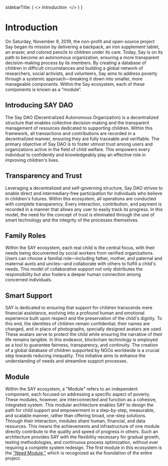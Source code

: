
  sidebarTitle: (
    <>
      <i>Introduction</i>&nbsp;
    </>
  )
}

<div style={{direction: 'ltr', textAlign: 'justify'}}>

# Introduction
On Saturday, November 9, 2019, the non-profit and open-source project Say began its mission by delivering a backpack, an iron supplement tablet, an eraser, and colored pencils to children under its care. Today, Say is on its path to become an autonomous organization, ensuring a more transparent decision-making process by its members. By creating a database of children in difficult circumstances and building a global network of researchers, social activists, and volunteers, Say aims to address poverty through a systemic approach—breaking it down into smaller, more manageable components. Within the Say ecosystem, each of these components is known as a “module”.

## Introducing SAY DAO
The Say DAO (Decentralized Autonomous Organization) is a decentralized structure that enables collective decision-making and the transparent management of resources dedicated to supporting children. Within this framework, all transactions and contributions are recorded in a decentralized manner, ensuring they are fully traceable and verifiable.
The primary objective of Say DAO is to foster utmost trust among users and organizations active in the field of child welfare. This empowers every individual to confidently and knowledgeably play an effective role in improving children's lives.

## Transparency and Trust
Leveraging a decentralized and self-governing structure, Say DAO strives to enable direct and intermediary-free participation for individuals who believe in children's futures. Within this ecosystem, all operations are conducted with complete transparency. Every interaction, contribution, and payment is recorded in a manner that allows any user to easily track its progress.
In this model, the need for the concept of trust is eliminated through the use of smart technology and the integrity of the processes themselves.


## Family Roles
Within the SAY ecosystem, each real child is the central focus, with their needs being documented by social workers from verified organizations. Users can choose a familial role—including father, mother, and paternal and maternal aunts and uncles—and collaborate with others to fulfill a child's needs.
This model of collaborative support not only distributes the responsibility but also fosters a deeper human connection among concerned individuals.


## Smart Support
SAY is dedicated to ensuring that support for children transcends mere financial assistance, evolving into a profound human and emotional experience built upon respect and the preservation of the child's dignity.
To this end, the identities of children remain confidential; their names are changed, and in place of photographs, specially designed avatars are used. These avatars serve to protect the child while ensuring the narrative of their life remains tangible.
In this endeavor, blockchain technology is employed as a tool to guarantee fairness, transparency, and continuity. The creation of a global database of children supported by NGOs worldwide is a crucial step towards reducing inequality. This initiative aims to enhance the understanding of needs and streamline support processes.


## Module
Within the SAY ecosystem, a "Module" refers to an independent component, each focused on addressing a specific aspect of poverty. These modules, however, are interconnected and function as a cohesive, integrated system.
This modular architecture enables SAY to design the path for child support and empowerment in a step-by-step, measurable, and scalable manner, rather than offering broad, one-step solutions. Through their interaction, modules share human, financial, and data resources. This means the achievements and infrastructure of one module directly contribute to the quality and speed of progress in others.
Such an architecture provides SAY with the flexibility necessary for gradual growth, testing methodologies, and continuous process optimization, without ever requiring a complete system redesign. The first module in this ecosystem is the ["Need Module,"](https://docs-v2.saydao.org/en/docs/need-module) which is recognized as the foundation of the entire project.

</div>
